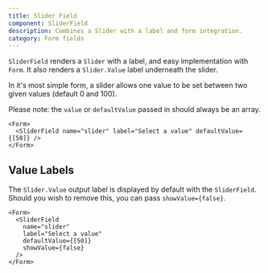 ```yaml
---
title: Slider Field
component: SliderField
description: Combines a Slider with a label and form integration.
category: Form fields
---
```


`SliderField` renders a `Slider` with a label, and easy implementation with `Form`. It also renders a `Slider.Value` label underneath the slider.

In it's most simple form, a slider allows one value to be set between two given values (default 0 and 100).

Please note: the `value` or `defaultValue` passed in should always be an array.

```tsx preview
<Form>
  <SliderField name="slider" label="Select a value" defaultValue={[50]} />
</Form>
```

## Value Labels

The `Slider.Value` output label is displayed by default with the `SliderField`. Should you wish to remove this, you can pass `showValue={false}`.

```tsx preview
<Form>
  <SliderField
    name="slider"
    label="Select a value"
    defaultValue={[50]}
    showValue={false}
  />
</Form>
```
